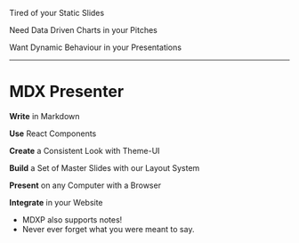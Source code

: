 

Tired of your Static Slides

Need Data Driven Charts in your Pitches

Want Dynamic Behaviour in your Presentations


---

# MDX Presenter

__Write__ in Markdown

__Use__ React Components

__Create__ a Consistent Look with Theme-UI

__Build__ a Set of Master Slides with our Layout System

__Present__ on any Computer with a Browser

__Integrate__ in your Website

<Note>

- MDXP also supports notes!
- Never ever forget what you were meant to say.

</Note>

